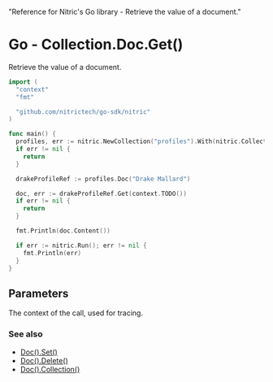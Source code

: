   "Reference for Nitric's Go library - Retrieve the value of a document."

# Go - Collection.Doc.Get()

Retrieve the value of a document.

```go
import (
  "context"
  "fmt"

  "github.com/nitrictech/go-sdk/nitric"
)

func main() {
  profiles, err := nitric.NewCollection("profiles").With(nitric.CollectionReading)
  if err != nil {
    return
  }

  drakeProfileRef := profiles.Doc("Drake Mallard")

  doc, err := drakeProfileRef.Get(context.TODO())
  if err != nil {
    return
  }

  fmt.Println(doc.Content())

  if err := nitric.Run(); err != nil {
    fmt.Println(err)
  }
}
```

## Parameters

<Properties>
  <Property name="ctx" required type="context">
    The context of the call, used for tracing.
  </Property>
</Properties>

### See also

- [Doc().Set()](./collection-doc-set)
- [Doc().Delete()](./collection-doc-delete)
- [Doc().Collection()](./collection-doc-collection)
